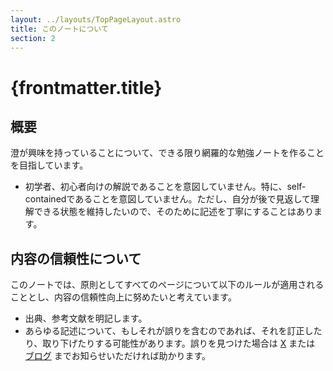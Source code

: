```yaml
---
layout: ../layouts/TopPageLayout.astro
title: このノートについて
section: 2
---
```


# {frontmatter.title}

<MainColorDivider />

## 概要

澄が興味を持っていることについて、できる限り網羅的な勉強ノートを作ることを目指しています。
- 初学者、初心者向けの解説であることを意図していません。特に、self-containedであることを意図していません。ただし、自分が後で見返して理解できる状態を維持したいので、そのために記述を丁寧にすることはあります。

## 内容の信頼性について

このノートでは、原則としてすべてのページについて以下のルールが適用されることとし、内容の信頼性向上に努めたいと考えています。
- 出典、参考文献を明記します。
- あらゆる記述について、もしそれが誤りを含むのであれば、それを訂正したり、取り下げたりする可能性があります。誤りを見つけた場合は [X](https://twitter.com/toyskip725) または [ブログ](https://toyskip.hatenablog.com/) までお知らせいただければ助かります。
